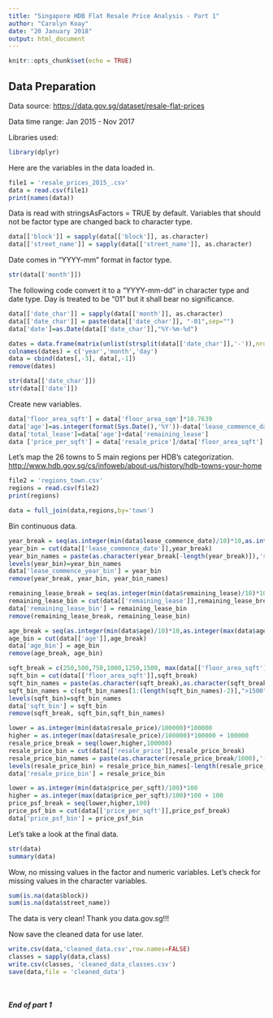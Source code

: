 ```yaml
---
title: "Singapore HDB Flat Resale Price Analysis - Part 1"
author: "Carolyn Koay"
date: "20 January 2018"
output: html_document
---
```

```r
knitr::opts_chunk$set(echo = TRUE)
```


## Data Preparation

Data source: <https://data.gov.sg/dataset/resale-flat-prices>

Data time range: Jan 2015 - Nov 2017

Libraries used: 
```r
library(dplyr)
```

Here are the variables in the data loaded in. 
```r
file1 = 'resale_prices_2015_.csv'
data = read.csv(file1)
print(names(data))
```

Data is read with stringsAsFactors = TRUE by default. Variables that should not be factor type are changed back to character type. 
```r
data[['block']] = sapply(data[['block']], as.character)
data[['street_name']] = sapply(data[['street_name']], as.character)
```

Date comes in "YYYY-mm" format in factor type. 
```r
str(data[['month']])
```
The following code convert it to a "YYYY-mm-dd" in character type and date type. Day is treated to be "01" but it shall bear no significance. 
```r
data[['date_char']] = sapply(data[['month']], as.character)
data[['date_char']] = paste(data[['date_char']], "-01",sep="")
data['date']=as.Date(data[['date_char']],"%Y-%m-%d")

dates = data.frame(matrix(unlist(strsplit(data[['date_char']],'-')),nrow = dim(data)[1], byrow=TRUE),stringsAsFactors = TRUE)
colnames(dates) = c('year','month','day')
data = cbind(dates[,-3], data[,-1])
remove(dates)
```
```r
str(data[['date_char']])
str(data[['date']])
```

Create new variables. 
```r
data['floor_area_sqft'] = data['floor_area_sqm']*10.7639
data['age']=as.integer(format(Sys.Date(),'%Y'))-data['lease_commence_date']
data['total_lease']=data['age']+data['remaining_lease']
data ['price_per_sqft'] = data['resale_price']/data['floor_area_sqft']
```

Let's map the 26 towns to 5 main regions per HDB's categorization.  
<http://www.hdb.gov.sg/cs/infoweb/about-us/history/hdb-towns-your-home>
```r
file2 = 'regions_town.csv'
regions = read.csv(file2)
print(regions)
```

```r
data = full_join(data,regions,by='town')
```

Bin continuous data.
```r
year_break = seq(as.integer(min(data$lease_commence_date)/10)*10,as.integer(max(data$lease_commence_date)/10)*10+10,10)
year_bin = cut(data[['lease_commence_date']],year_break)
year_bin_names = paste(as.character(year_break[-length(year_break)]),'s',sep='')
levels(year_bin)=year_bin_names
data['lease_commence_year_bin'] = year_bin
remove(year_break, year_bin, year_bin_names)

remaining_lease_break = seq(as.integer(min(data$remaining_lease)/10)*10,as.integer(max(data$remaining_lease)/10)*10+10,10)
remaining_lease_bin = cut(data[['remaining_lease']],remaining_lease_break)
data['remaining_lease_bin'] = remaining_lease_bin
remove(remaining_lease_break, remaining_lease_bin)

age_break = seq(as.integer(min(data$age)/10)*10,as.integer(max(data$age)/10)*10+10,10)
age_bin = cut(data[['age']],age_break)
data['age_bin'] = age_bin
remove(age_break, age_bin)

sqft_break = c(250,500,750,1000,1250,1500, max(data[['floor_area_sqft']]))
sqft_bin = cut(data[['floor_area_sqft']],sqft_break)
sqft_bin_names = paste(as.character(sqft_break),as.character(sqft_break+250), sep="-")
sqft_bin_names = c(sqft_bin_names[1:(length(sqft_bin_names)-2)],">1500")
levels(sqft_bin)=sqft_bin_names 
data['sqft_bin'] = sqft_bin
remove(sqft_break, sqft_bin,sqft_bin_names)

lower = as.integer(min(data$resale_price)/100000)*100000
higher = as.integer(max(data$resale_price)/100000)*100000 + 100000
resale_price_break = seq(lower,higher,100000)
resale_price_bin = cut(data[['resale_price']],resale_price_break)
resale_price_bin_names = paste(as.character(resale_price_break/1000),'-',as.character(resale_price_break/1000+100),'k',sep='')
levels(resale_price_bin) = resale_price_bin_names[-length(resale_price_bin_names)]
data['resale_price_bin'] = resale_price_bin

lower = as.integer(min(data$price_per_sqft)/100)*100
higher = as.integer(max(data$price_per_sqft)/100)*100 + 100
price_psf_break = seq(lower,higher,100)
price_psf_bin = cut(data[['price_per_sqft']],price_psf_break)
data['price_psf_bin'] = price_psf_bin
```

Let's take a look at the final data. 
```r
str(data)
summary(data)
```
Wow, no missing values in the factor and numeric variables. 
Let's check for missing values in the character variables. 
```r
sum(is.na(data$block))
sum(is.na(data$street_name))
```
The data is very clean! Thank you data.gov.sg!!!

Now save the cleaned data for use later. 
```r
write.csv(data,'cleaned_data.csv',row.names=FALSE)
classes = sapply(data,class)
write.csv(classes, 'cleaned_data_classes.csv')
save(data,file = 'cleaned_data')
```

<br><br>
___End of part 1___
<br><br>


